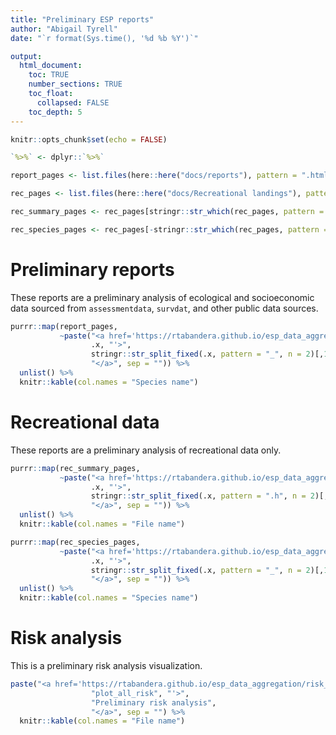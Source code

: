 ```yaml
---
title: "Preliminary ESP reports"
author: "Abigail Tyrell"
date: "`r format(Sys.time(), '%d %b %Y')`"

output: 
  html_document:
    toc: TRUE
    number_sections: TRUE
    toc_float: 
      collapsed: FALSE
    toc_depth: 5
---
```


```r
knitr::opts_chunk$set(echo = FALSE)

`%>%` <- dplyr::`%>%`

report_pages <- list.files(here::here("docs/reports"), pattern = ".html")

rec_pages <- list.files(here::here("docs/Recreational landings"), pattern = ".html")

rec_summary_pages <- rec_pages[stringr::str_which(rec_pages, pattern = "recreational")]

rec_species_pages <- rec_pages[-stringr::str_which(rec_pages, pattern = "recreational")]

```

# Preliminary reports
These reports are a preliminary analysis of ecological and socioeconomic data sourced from `assessmentdata`, `survdat`, and other public data sources.

```r
purrr::map(report_pages, 
           ~paste("<a href='https://rtabandera.github.io/esp_data_aggregation/reports/", 
                  .x, "'>",
                  stringr::str_split_fixed(.x, pattern = "_", n = 2)[,1], 
                  "</a>", sep = "")) %>%
  unlist() %>%
  knitr::kable(col.names = "Species name")

```

# Recreational data
These reports are a preliminary analysis of recreational data only.

```r
purrr::map(rec_summary_pages, 
           ~paste("<a href='https://rtabandera.github.io/esp_data_aggregation/Recreational landings/", 
                  .x, "'>",
                  stringr::str_split_fixed(.x, pattern = ".h", n = 2)[,1], 
                  "</a>", sep = "")) %>%
  unlist() %>%
  knitr::kable(col.names = "File name")

purrr::map(rec_species_pages, 
           ~paste("<a href='https://rtabandera.github.io/esp_data_aggregation/Recreational landings/", 
                  .x, "'>",
                  stringr::str_split_fixed(.x, pattern = "_", n = 2)[,1], 
                  "</a>", sep = "")) %>%
  unlist() %>%
  knitr::kable(col.names = "Species name")

```

# Risk analysis
This is a preliminary risk analysis visualization.

```r
paste("<a href='https://rtabandera.github.io/esp_data_aggregation/risk_ranking/", 
                  "plot_all_risk", "'>",
                  "Preliminary risk analysis", 
                  "</a>", sep = "") %>%
  knitr::kable(col.names = "File name")

```